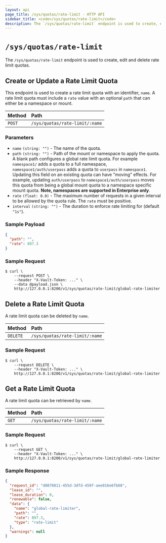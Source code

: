 ```yaml
---
layout: api
page_title: /sys/quotas/rate-limit - HTTP API
sidebar_title: <code>/sys/quotas/rate-limit</code>
description: The `/sys/quotas/rate-limit` endpoint is used to create, edit and delete rate limit quotas.
---
```


# `/sys/quotas/rate-limit`

The `/sys/quotas/rate-limit` endpoint is used to create, edit and delete rate limit quotas.

## Create or Update a Rate Limit Quota

This endpoint is used to create a rate limit quota with an identifier, `name`.
A rate limit quota must include a `rate` value with an optional `path` that can
either be a namespace or mount.

| Method | Path                           |
| :----- | :----------------------------- |
| `POST` | `/sys/quotas/rate-limit/:name` |

### Parameters

- `name` `(string: "")` - The name of the quota.
- `path` `(string: "")` - Path of the mount or namespace to apply the quota.
  A blank path configures a global rate limit quota. For example `namespace1/`
  adds a quota to a full namespace, `namespace1/auth/userpass` adds a quota to
  `userpass` in `namespace1`. Updating this field on an existing quota can have
  "moving" effects. For example, updating `auth/userpass` to
  `namespace1/auth/userpass` moves this quota from being a global mount quota to a
  namespace specific mount quota. **Note, namespaces are supported in Enterprise only**.
- `rate` `(float: 0.0)` - The maximum number of requests in a given interval to
  be allowed by the quota rule. The `rate` must be positive.
- `interval` `(string: "")` - The duration to enforce rate limiting for (default `"1s"`).

### Sample Payload

```json
{
  "path": "",
  "rate": 897.3
}
```

### Sample Request

```shell-session
$ curl \
    --request POST \
    --header "X-Vault-Token: ..." \
    --data @payload.json \
    http://127.0.0.1:8200/v1/sys/quotas/rate-limit/global-rate-limiter
```

## Delete a Rate Limit Quota

A rate limit quota can be deleted by `name`.

| Method   | Path                           |
| :------- | :----------------------------- |
| `DELETE` | `/sys/quotas/rate-limit/:name` |

### Sample Request

```shell-session
$ curl \
    --request DELETE \
    --header "X-Vault-Token: ..." \
    http://127.0.0.1:8200/v1/sys/quotas/rate-limit/global-rate-limiter
```

## Get a Rate Limit Quota

A rate limit quota can be retrieved by `name`.

| Method | Path                           |
| :----- | :----------------------------- |
| `GET`  | `/sys/quotas/rate-limit/:name` |

### Sample Request

```shell-session
$ curl \
    --request GET \
    --header "X-Vault-Token: ..." \
    http://127.0.0.1:8200/v1/sys/quotas/rate-limit/global-rate-limiter
```

### Sample Response

```json
{
  "request_id": "d0870811-455d-3dfd-459f-aee016e6fb68",
  "lease_id": "",
  "lease_duration": 0,
  "renewable": false,
  "data": {
    "name": "global-rate-limiter",
    "path": "",
    "rate": 897.3,
    "type": "rate-limit"
  },
  "warnings": null
}
```
